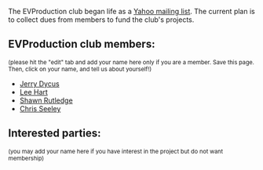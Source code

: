 The EVProduction club began life as a [http://groups.yahoo.com/group/EVProduction/ Yahoo mailing list].  The current plan is to collect dues from members to fund the club's projects.

==EVProduction club members:==
<small>(please hit the "edit" tab and add your name here only if you are a member.  Save this page.  Then, click on your name, and tell us about yourself!)</small>

*[[Jerry Dycus]]
*[[Lee Hart]]
*[[Shawn Rutledge]]
*[[Chris Seeley]]

==Interested parties:==
<small>(you may add your name here if you have interest in the project but do not want membership)</small>